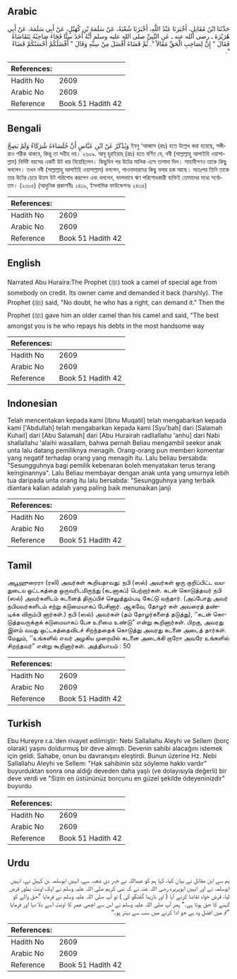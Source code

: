## Arabic


<div dir="rtl" lang="ar" style={{fontSize:'larger',backgroundColor:'#f8f9fa',padding:20}}>
حَدَّثَنَا ابْنُ مُقَاتِلٍ، أَخْبَرَنَا عَبْدُ اللَّهِ، أَخْبَرَنَا شُعْبَةُ، عَنْ سَلَمَةَ بْنِ كُهَيْلٍ، عَنْ أَبِي سَلَمَةَ، عَنْ أَبِي هُرَيْرَةَ ـ رضى الله عنه ـ عَنِ النَّبِيِّ صلى الله عليه وسلم أَنَّهُ أَخَذَ سِنًّا فَجَاءَ صَاحِبُهُ يَتَقَاضَاهُ فَقَالَ ‏"‏ إِنَّ لِصَاحِبِ الْحَقِّ مَقَالاً ‏"‏‏.‏ ثُمَّ قَضَاهُ أَفْضَلَ مِنْ سِنِّهِ وَقَالَ ‏"‏ أَفْضَلُكُمْ أَحْسَنُكُمْ قَضَاءً ‏"‏‏.‏
</div>
<div style={{backgroundColor:'#f8f9fa',padding:20, marginBottom: 10}}><table> <thead> <tr> <th>References:</th> <th></th> </tr> </thead> <tbody><tr><td>Hadith No</td><td>2609</td></tr><tr><td>Arabic No</td><td>2609</td></tr><tr><td>Reference</td><td>Book 51 Hadith 42</td></tr></tbody></table></div>

## Bengali


<div dir="ltr" lang="bn" style={{fontSize:'larger',backgroundColor:'#f8f9fa',padding:20}}>
وَيُذْكَرُ عَنْ ابْنِ عَبَّاسٍ أَنَّ جُلَسَاءَهُ شُرَكَاءُ وَلَمْ يَصِحَّ ইবনু ‘আব্বাস (রাঃ) হতে উল্লেখ করা হয়েছে, সঙ্গীরাও শরীক থাকবে, কিন্তু তা সহীহ নয়। ২৬০৯. আবূ হুরাইরাহ্ (রাঃ) হতে বর্ণিত যে, নবী (সাল্লাল্লাহু আলাইহি ওয়াসাল্লাম) নির্দিষ্ট বয়সের একটি উট ধার নিয়েছিলেন। কিছুদিন পর উটের মালিক এসে তাগাদা দিল। সাহাবীগণও তাকে কিছু বললেন। তখন নবী (সাল্লাল্লাহু আলাইহি ওয়াসাল্লাম) বললেন, পাওনাদারদের কিছু বলার হক আছে। অতঃপর তিনি তাকে তার উটের চেয়ে উত্তম উট পরিশোধ করলেন এবং বললেন, ভালভাবে ঋণ পরিশোধকারী ব্যক্তিই তোমাদের মধ্যে সর্বোত্তম। (২৩০৫) (আধুনিক প্রকাশনীঃ ২৪১৯, ইসলামিক ফাউন্ডেশনঃ ২৪৩৫)
</div>
<div style={{backgroundColor:'#f8f9fa',padding:20, marginBottom: 10}}><table> <thead> <tr> <th>References:</th> <th></th> </tr> </thead> <tbody><tr><td>Hadith No</td><td>2609</td></tr><tr><td>Arabic No</td><td>2609</td></tr><tr><td>Reference</td><td>Book 51 Hadith 42</td></tr></tbody></table></div>

## English


<div dir="ltr" lang="en" style={{fontSize:'larger',backgroundColor:'#f8f9fa',padding:20}}>
Narrated Abu Huraira:The Prophet (ﷺ) took a camel of special age from somebody on credit. Its owner came and demanded it back (harshly). The Prophet (ﷺ) said, "No doubt, he who has a right, can demand it." Then the Prophet (ﷺ) gave him an older camel than his camel and said, "The best amongst you is he who repays his debts in the most handsome way
</div>
<div style={{backgroundColor:'#f8f9fa',padding:20, marginBottom: 10}}><table> <thead> <tr> <th>References:</th> <th></th> </tr> </thead> <tbody><tr><td>Hadith No</td><td>2609</td></tr><tr><td>Arabic No</td><td>2609</td></tr><tr><td>Reference</td><td>Book 51 Hadith 42</td></tr></tbody></table></div>

## Indonesian


<div dir="ltr" lang="id" style={{fontSize:'larger',backgroundColor:'#f8f9fa',padding:20}}>
Telah menceritakan kepada kami [Ibnu Muqatil] telah mengabarkan kepada kami ['Abdullah] telah mengabarkan kepada kami [Syu'bah] dari [Salamah Kuhail] dari [Abu Salamah] dari [Abu Hurairah radliallahu 'anhu] dari Nabi shallallahu 'alaihi wasallam, bahwa pernah Beliau mengambil seekor anak unta lalu datang pemiliknya menagih. Orang-orang pun memberi komentar yang negatif terhadap orang yang menagih itu. Lalu beliau bersabda: "Sesungguhnya bagi pemilik kebenaran boleh menyatakan terus terang keinginannya". Lalu Beliau membayar dengan anak unta yang umurnya lebih tua daripada unta orang itu lalu bersabda: "Sesungguhnya yang terbaik diantara kalian adalah yang paling baik menunaikan janji
</div>
<div style={{backgroundColor:'#f8f9fa',padding:20, marginBottom: 10}}><table> <thead> <tr> <th>References:</th> <th></th> </tr> </thead> <tbody><tr><td>Hadith No</td><td>2609</td></tr><tr><td>Arabic No</td><td>2609</td></tr><tr><td>Reference</td><td>Book 51 Hadith 42</td></tr></tbody></table></div>

## Tamil


<div dir="ltr" lang="ta" style={{fontSize:'larger',backgroundColor:'#f8f9fa',padding:20}}>
அபூஹுரைரா (ரலி) அவர்கள் கூறியதாவது: நபி (ஸல்) அவர்கள் ஒரு குறிப்பிட்ட வயதுடைய ஒட்டகத்தை ஒருவரிடமிருந்து (கடனாகப்) பெற்றார்கள். கடன் கொடுத்தவர் நபி (ஸல்) அவர்களிடம் கடனைத் திருப்பிச் செலுத்தும்படி கேட்டு வந்தார். (அப்போது அவர் நபியவர்களிடம் சற்று கடுமையாகப் பேசினார். ஆகவே, தோழர் கள் அவரைத் தண்டிக்க விரும்பி னார்கள்.) நபி (ஸல்) அவர்கள் (தம் தோழர்களைத் தடுத்து), ‘‘கடன் கொடுத்தவருக்குக் கடுமையாகப் பேச உரிமை உண்டு” என்று கூறினார்கள். பிறகு, அவரது இளம் வயது ஒட்டகத்தைவிடச் சிறந்ததைக் கொடுத்து அவரது கடனை அடைத் தார்கள். மேலும், ‘‘உங்களில் எவர் அழகிய முறையில் கடனை அடைக்கி றாரோ அவரே உங்களில் சிறந்தவர்” என்று கூறினார்கள். அத்தியாயம் : 50
</div>
<div style={{backgroundColor:'#f8f9fa',padding:20, marginBottom: 10}}><table> <thead> <tr> <th>References:</th> <th></th> </tr> </thead> <tbody><tr><td>Hadith No</td><td>2609</td></tr><tr><td>Arabic No</td><td>2609</td></tr><tr><td>Reference</td><td>Book 51 Hadith 42</td></tr></tbody></table></div>

## Turkish


<div dir="ltr" lang="tr" style={{fontSize:'larger',backgroundColor:'#f8f9fa',padding:20}}>
Ebu Hureyre r.a.'den rivayet edilmiştir: Nebi Sallallahu Aleyhi ve Sellem (borç olarak) yaşını doldurmuş bir deve almıştı. Devenin sahibi alacağını istemek için geldi. Sahabe, onun bu davranışını eleştirdi. Bunun üzerine Hz. Nebi Sallallahu Aleyhi ve Sellem: "Hak sahibinin söz söyleme hakkı vardır" buyurduktan sonra ona aldığı deveden daha yaşlı (ve dolayısıyla değerli) bir deve verdi ve "Sizin en üstününüz borcunu en güzel şekilde ödeyeninizdir" buyurdu
</div>
<div style={{backgroundColor:'#f8f9fa',padding:20, marginBottom: 10}}><table> <thead> <tr> <th>References:</th> <th></th> </tr> </thead> <tbody><tr><td>Hadith No</td><td>2609</td></tr><tr><td>Arabic No</td><td>2609</td></tr><tr><td>Reference</td><td>Book 51 Hadith 42</td></tr></tbody></table></div>

## Urdu


<div dir="rtl" lang="ur" style={{fontSize:'larger',backgroundColor:'#f8f9fa',padding:20}}>
ہم سے ابن مقاتل نے بیان کیا، کہا ہم کو عبداللہ نے خبر دی شعبہ سے، انہیں ابوسلمہ بن کہیل نے، انہیں ابوسلمہ نے اور انہیں ابوہریرہ رضی اللہ عنہ نے کہ نبی کریم صلی اللہ علیہ وسلم نے ایک اونٹ بطور قرض لیا، قرض خواہ تقاضا کرنے آیا ( اور نازیبا گفتگو کی ) تو آپ صلی اللہ علیہ وسلم نے فرمایا ”حق والے کو کہنے کا حق ہوتا ہے۔“ پھر آپ صلی اللہ علیہ وسلم نے اس سے اچھی عمر کا اونٹ اسے دلا دیا اور فرمایا ”تم میں افضل وہ ہے جو ادا کرنے میں سب سے بہتر ہو۔“
</div>
<div style={{backgroundColor:'#f8f9fa',padding:20, marginBottom: 10}}><table> <thead> <tr> <th>References:</th> <th></th> </tr> </thead> <tbody><tr><td>Hadith No</td><td>2609</td></tr><tr><td>Arabic No</td><td>2609</td></tr><tr><td>Reference</td><td>Book 51 Hadith 42</td></tr></tbody></table></div>